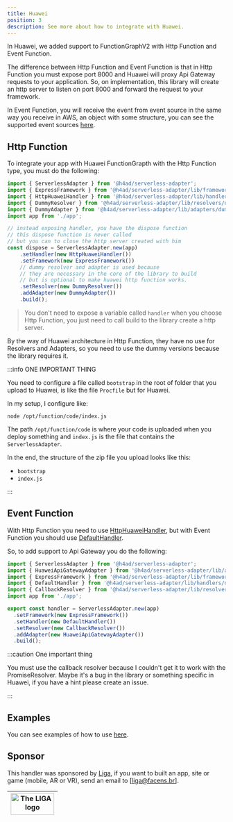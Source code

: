 ---
title: Huawei
position: 3
description: See more about how to integrate with Huawei.
---

In Huawei, we added support to FunctionGraphV2 with Http Function and Event Function.

The difference between Http Function and Event Function is that in Http Function you must expose port 8000 and Huawei will proxy Api Gateway requests to your application.
So, on implementation, this library will create an http server to listen on port 8000 and forward the request to your framework.

In Event Function, you will receive the event from event source in the same way you receive in AWS, an object with some structure, you can see the supported event sources [here](https://support.huaweicloud.com/intl/en-us/devg-functiongraph/functiongraph_02_0102.html).

## Http Function

To integrate your app with Huawei FunctionGrapth with the Http Function type, you must do the following:

```ts
import { ServerlessAdapter } from '@h4ad/serverless-adapter';
import { ExpressFramework } from '@h4ad/serverless-adapter/lib/frameworks/express';
import { HttpHuaweiHandler } from '@h4ad/serverless-adapter/lib/handlers/huawei';
import { DummyResolver } from '@h4ad/serverless-adapter/lib/resolvers/dummy';
import { DummyAdapter } from '@h4ad/serverless-adapter/lib/adapters/dummy';
import app from './app';

// instead exposing handler, you have the dispose function
// this dispose function is never called
// but you can to close the http server created with him
const dispose = ServerlessAdapter.new(app)
    .setHandler(new HttpHuaweiHandler())
    .setFramework(new ExpressFramework())
    // dummy resolver and adapter is used because
    // they are necessary in the core of the library to build
    // but is optional to make huawei http function works.
    .setResolver(new DummyResolver())
    .addAdapter(new DummyAdapter())
    .build();
```

> You don't need to expose a variable called `handler` when you choose Http Function, you just need to call build to the library create a http server.

By the way of Huawei architecture in Http Function, they have no use for Resolvers and Adapters, so you need to use the dummy versions because the library requires it.

:::info ONE IMPORTANT THING

You need to configure a file called `bootstrap` in the root of folder that you upload to Huawei, is like the file `Procfile` but for Huawei.

In my setup, I configure like:
```
node /opt/function/code/index.js
```

The path `/opt/function/code` is where your code is uploaded when you deploy something and `index.js` is the file that contains the `ServerlessAdapter`.

In the end, the structure of the zip file you upload looks like this:

- `bootstrap`
- `index.js`

:::

## Event Function

With Http Function you need to use [HttpHuaweiHandler](./huawei#http-function),
but with Event Function you should use [DefaultHandler](./default).

So, to add support to Api Gateway you do the following:

```ts title="index.ts"
import { ServerlessAdapter } from '@h4ad/serverless-adapter';
import { HuaweiApiGatewayAdapter } from '@h4ad/serverless-adapter/lib/adapters/huawei';
import { ExpressFramework } from '@h4ad/serverless-adapter/lib/frameworks/express';
import { DefaultHandler } from '@h4ad/serverless-adapter/lib/handlers/default';
import { CallbackResolver } from '@h4ad/serverless-adapter/lib/resolvers/callback';
import app from './app';

export const handler = ServerlessAdapter.new(app)
  .setFramework(new ExpressFramework())
  .setHandler(new DefaultHandler())
  .setResolver(new CallbackResolver())
  .addAdapter(new HuaweiApiGatewayAdapter())
  .build();
```

:::caution One important thing

You must use the callback resolver because I couldn't get it to work with the PromiseResolver.
Maybe it's a bug in the library or something specific in Huawei, if you have a hint please create an issue.

:::

## Examples

You can see examples of how to use [here](https://github.com/H4ad/serverless-adapter-examples).

## Sponsor

This handler was sponsored by [Liga](https://liga.facens.br/), if you want to built an app, site or game (mobile, AR or VR), send an email to [liga@facens.br].

| <a href="https://liga.facens.br/"><img height="50" src="https://mlogu6g7z5ex.i.optimole.com/yEwfkqo-4R0ttNtd/w:auto/h:auto/q:mauto/f:avif/http://liga.facens.br/wp-content/uploads/2020/03/logo-1.png" title="The LIGA logo" width="100"/></a> |
|------------------------------------------------------------------------------------------------------------------------------------------------------------------------------------------------------------------------------------------------|
